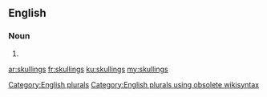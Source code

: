 ==English==

===Noun===
{{head|en}}

# {{plural of|skulling}}

[[Category:English plurals]][[Category:English plurals using obsolete wikisyntax]]

[[ar:skullings]]
[[fr:skullings]]
[[ku:skullings]]
[[my:skullings]]